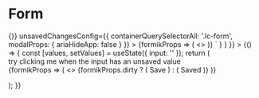 
<Meta title="Form" component={Form} />

# Form

<Canvas>
  <Story
    name="Form"
    parameters={{
      docs: {
        source: {
          code: dedent`
          <Form
            initialValues={{
              input: ''
            }}
            onSubmit={() => {}}
            unsavedChangesConfig={{ containerQuerySelectorAll: '.lc-form', modalProps: { ariaHideApp: false } }}
          >
            {formikProps => (
              <>
                <InputText label="Text Input" name="input" formikProps={formikProps} />
              </>
            )}
          </Form>`
        }
      }
    }}
  >
    {() => {
      const [values, setValues] = useState({ input: '' });
      return (
        <div className="input-form-story">
          <ButtonOutlinePrimary className="lc-mb-16">
            try clicking me when the input has an unsaved value
          </ButtonOutlinePrimary>
          <Form
            enableReinitialize={true}
            initialValues={values}
            onSubmit={setValues}
            unsavedChangesConfig={{ containerQuerySelectorAll: '.lc-form', modalProps: { ariaHideApp: false } }}
            validationSchema={Yup.object().shape({
              input: Yup.string().required(`Please enter an input value.`)
            })}
            config={{ fastField: true }}
          >
            {formikProps => (
              <>
                <InputText autoComplete="off" label="Text Input" name="input" formikProps={formikProps} />
                {formikProps.dirty ? (
                  <ButtonPrimary type="submit">Save</ButtonPrimary>
                ) : (
                  <ButtonPrimary>Saved</ButtonPrimary>
                )}
              </>
            )}
          </Form>
        </div>
      );
    }}
  </Story>
  <ArgsTable of={Form} />
</Canvas>
